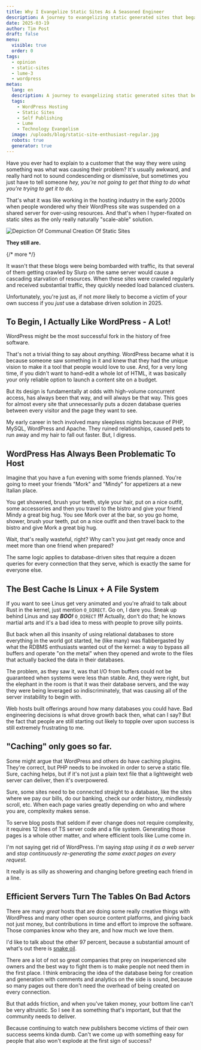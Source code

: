 ```yaml
---
title: Why I Evangelize Static Sites As A Seasoned Engineer
description: A journey to evangelizing static generated sites that began in WordPress hosting almost two decades ago.
date: 2025-03-19
author: Tim Post
draft: false
menu:
  visible: true
  order: 0
tags:
  - opinion
  - static-sites
  - lume-3
  - wordpress
metas:
  lang: en
  description: A journey to evangelizing static generated sites that began in WordPress hosting almost two decades ago.
  tags:
    - WordPress Hosting
    - Static Sites
    - Self Publishing
    - Lume 
    - Technology Evangelism
  image: /uploads/blog/static-site-enthusiast-regular.jpg
  robots: true
  generator: true
---
```


Have you ever had to explain to a customer that the way they were using 
something was what was causing their problem? It's usually awkward, and
really hard not to sound condescending or dismissive, but sometimes you 
just have to tell someone _hey, you're not going to get that thing to 
do what you're trying to get it to do_.

That's what it was like working in the hosting industry in the early 
2000s when people wondered why their WordPress site was suspended on a 
shared server for over-using resources. And that's when I hyper-fixated
on static sites as the only really naturally "scale-able" solution.

<img 
  class="blog_image"
  src="/uploads/blog/static-site-enthusiast-regular.jpg" 
  alt="Depiction Of Communal Creation Of Static Sites" 
  title="We're not a cult, we just REALLY like efficient websites." />

**They still are.**

{/* more */} 

It wasn't that these blogs were being bombarded with traffic, its that
several of them getting crawled by Slurp on the same server would cause 
a cascading starvation of resources. When these sites were crawled
regularly and received substantial traffic, they quickly needed load 
balanced clusters. 

Unfortunately, you're just as, if not _more_ likely to become a victim of 
your own success if you _just_ use a database driven solution in 2025.


## To Begin, I Actually Like WordPress - A Lot!

WordPress might be the most successful fork in the history of free software.

That's not a trivial thing to say about _anything_. WordPress became what it 
is because someone saw something in it and knew that they had the unique vision
to make it a tool that people would love to use. And, for a very long time, if
you didn't want to hand-edit a whole lot of HTML, it was basically your only 
reliable option to launch a content site on a budget. 

But its design is fundamentally at odds with high-volume concurrent access,
has always been that way, and will always be that way. This goes for almost 
every site that unnecessarily puts a dozen database queries between every 
visitor and the page they want to see.

My early career in tech involved many sleepless nights because of PHP, MySQL, 
WordPress and Apache. They ruined relationships, caused pets to run away and 
my hair to fall out faster. But, I digress.

## WordPress Has Always Been Problematic To Host

Imagine that you have a fun evening with some friends planned. You're going
to meet your friends "Mork" and "Mindy" for appetizers at a new Italian place. 

You get showered, brush your teeth, style your hair, put on a nice outfit, 
some accessories and then you travel to the bistro and give your friend 
Mindy a great big hug. You see Mork over at the bar, so you go home, shower,
brush your teeth, put on a nice outfit and then travel back to the bistro 
and give Mork a great big hug. 

Wait, that's really wasteful, right? Why can't you just get ready once and 
meet more than one friend when prepared?

The same logic applies to database-driven sites that require a dozen queries for 
every connection that they serve, which is exactly the same for everyone else.

## The Best Cache Is Linux + A File System

If you want to see Linus get very animated and you're afraid to talk about
Rust in the kernel, just mention `O_DIRECT`. Go on, I dare you. Sneak up behind 
Linus and say ***BOO!*** `O_DIRECT` ***!!!*** Actually, don't do that; he knows 
martial arts and it's a bad idea to mess with people to prove silly points.

But back when all this insanity of using relational databases to store everything
in the world got started, he (like many) was flabbergasted by what the RDBMS 
enthusiasts wanted out of the kernel: a way to bypass all buffers and operate 
"on the metal" when they opened and wrote to the files that actually backed the 
data in their databases. 

The problem, as they saw it, was that I/O from buffers could not be guaranteed 
when systems were less than stable. And, they were right, but the elephant in
the room is that it was their database servers, and the way they were being 
leveraged so indiscriminately, that was causing all of the server instability 
to begin with.

Web hosts built offerings around how many databases you could have. Bad engineering
decisions is what drove growth back then, what can I say? But the fact that 
people are still starting out likely to topple over upon success is still 
extremely frustrating to me.

## "Caching" only goes so far.

Some might argue that WordPress and others do have caching plugins. They're 
correct, but PHP needs to be invoked in order to serve a static file. Sure,
caching helps, but if it's not just a plain text file that a lightweight web 
server can deliver, then it's overpowered.

Sure, some sites need to be connected straight to a database, like the sites
where we pay our bills, do our banking, check our order history, mindlessly 
scroll, etc. When each page varies greatly depending on who and where you
are, complexity makes sense.

To serve blog posts that seldom if ever change does not require complexity, 
it requires 12 lines of TS server code and a file system. Generating those
pages is a whole other matter, and where efficient tools like Lume come in.

I'm not saying get rid of WordPress. I'm saying _stop using it as a web
server_ and _stop continuously re-generating the same exact pages on 
every request_.

It really is as silly as showering and changing before greeting each 
friend in a line. 

## Efficient Servers Turn The Tables On Bad Actors

There are many _great_ hosts that are doing some really creative things 
with WordPress and many other open source content platforms, and giving
back not just money, but contributions in time and effort to improve 
the software. Those companies know who they are, and how much we love
them.

I'd like to talk about the other 97 percent, because a substantial amount 
of what's out there is [snake oil](https://en.wikipedia.org/wiki/Snake_oil).

There are a lot of not so great companies that prey on inexperienced site 
owners and the best way to fight them is to make people not need them in 
the first place. I think embracing the idea of the database being for 
creation and generation with comments and analytics on the side is sound, 
because so many pages out there don't need the overhead of being created
on every connection.

But that adds friction, and when you've taken money, your bottom line 
can't be very altruistic. So I see it as something that's important, 
but that the community needs to deliver.

Because continuing to watch new publishers become victims of their own 
success seems kinda dumb. Can't we come up with something easy for people
that also won't explode at the first sign of success?
